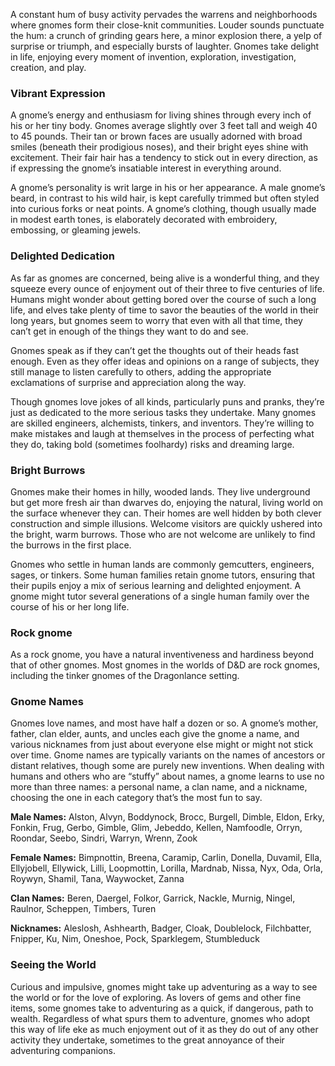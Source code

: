 A constant hum of busy activity pervades the warrens and neighborhoods where gnomes form their close-knit communities. Louder sounds punctuate the hum: a crunch of grinding gears here, a minor explosion there, a yelp of surprise or triumph, and especially bursts of laughter. Gnomes take delight in life, enjoying every moment of invention, exploration, investigation, creation, and play.

### Vibrant Expression
A gnome’s energy and enthusiasm for living shines through every inch of his or her tiny body. Gnomes average slightly over 3 feet tall and weigh 40 to 45 pounds. Their tan or brown faces are usually adorned with broad smiles (beneath their prodigious noses), and their bright eyes shine with excitement. Their fair hair has a tendency to stick out in every direction, as if expressing the gnome’s insatiable interest in everything around.

A gnome’s personality is writ large in his or her appearance. A male gnome’s beard, in contrast to his wild hair, is kept carefully trimmed but often styled into curious forks or neat points. A gnome’s clothing, though usually made in modest earth tones, is elaborately decorated with embroidery, embossing, or gleaming jewels.

### Delighted Dedication
As far as gnomes are concerned, being alive is a wonderful thing, and they squeeze every ounce of enjoyment out of their three to five centuries of life. Humans might wonder about getting bored over the course of such a long life, and elves take plenty of time to savor the beauties of the world in their long years, but gnomes seem to worry that even with all that time, they can’t get in enough of the things they want to do and see.

Gnomes speak as if they can’t get the thoughts out of their heads fast enough. Even as they offer ideas and opinions on a range of subjects, they still manage to listen carefully to others, adding the appropriate exclamations of surprise and appreciation along the way.

Though gnomes love jokes of all kinds, particularly puns and pranks, they’re just as dedicated to the more serious tasks they undertake. Many gnomes are skilled engineers, alchemists, tinkers, and inventors. They’re willing to make mistakes and laugh at themselves in the process of perfecting what they do, taking bold (sometimes foolhardy) risks and dreaming large.

### Bright Burrows
Gnomes make their homes in hilly, wooded lands. They live underground but get more fresh air than dwarves do, enjoying the natural, living world on the surface whenever they can. Their homes are well hidden by both clever construction and simple illusions. Welcome visitors are quickly ushered into the bright, warm burrows. Those who are not welcome are unlikely to find the burrows in the first place.

Gnomes who settle in human lands are commonly gemcutters, engineers, sages, or tinkers. Some human families retain gnome tutors, ensuring that their pupils enjoy a mix of serious learning and delighted enjoyment. A gnome might tutor several generations of a single human family over the course of his or her long life.

### Rock gnome

As a rock gnome, you have a natural inventiveness and hardiness beyond that of other gnomes. Most gnomes in the worlds of D&D are rock gnomes, including the tinker gnomes of the Dragonlance setting.

### Gnome Names
Gnomes love names, and most have half a dozen or so. A gnome’s mother, father, clan elder, aunts, and uncles each give the gnome a name, and various nicknames from just about everyone else might or might not stick over time. Gnome names are typically variants on the names of ancestors or distant relatives, though some are purely new inventions. When dealing with humans and others who are “stuffy” about names, a gnome learns to use no more than three names: a personal name, a clan name, and a nickname, choosing the one in each category that’s the most fun to say.

**Male Names:** Alston, Alvyn, Boddynock, Brocc, Burgell, Dimble, Eldon, Erky, Fonkin, Frug, Gerbo, Gimble, Glim, Jebeddo, Kellen, Namfoodle, Orryn, Roondar, Seebo, Sindri, Warryn, Wrenn, Zook

**Female Names:** Bimpnottin, Breena, Caramip, Carlin, Donella, Duvamil, Ella, Ellyjobell, Ellywick, Lilli, Loopmottin, Lorilla, Mardnab, Nissa, Nyx, Oda, Orla, Roywyn, Shamil, Tana, Waywocket, Zanna

**Clan Names:** Beren, Daergel, Folkor, Garrick, Nackle, Murnig, Ningel, Raulnor, Scheppen, Timbers, Turen

**Nicknames:** Aleslosh, Ashhearth, Badger, Cloak, Doublelock, Filchbatter, Fnipper, Ku, Nim, Oneshoe, Pock, Sparklegem, Stumbleduck

### Seeing the World
Curious and impulsive, gnomes might take up adventuring as a way to see the world or for the love of exploring. As lovers of gems and other fine items, some gnomes take to adventuring as a quick, if dangerous, path to wealth. Regardless of what spurs them to adventure, gnomes who adopt this way of life eke as much enjoyment out of it as they do out of any other activity they undertake, sometimes to the great annoyance of their adventuring companions.
